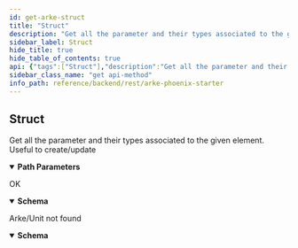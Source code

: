 ```yaml
---
id: get-arke-struct
title: "Struct"
description: "Get all the parameter and their types associated to the given element. Useful to create/update"
sidebar_label: Struct
hide_title: true
hide_table_of_contents: true
api: {"tags":["Struct"],"description":"Get all the parameter and their types associated to the given element. Useful to create/update","operationId":"get_arke_struct","parameters":[{"name":"arke_id","in":"path","description":"Arke ID","required":true,"schema":{"type":"string"}}],"responses":{"200":{"description":"OK","content":{"application/json":{"schema":{"type":"object","properties":{"label":{"type":"string","example":"Test"},"parameters":{"type":"array","items":{"oneOf":[{"type":"object","properties":{"default":{"type":"string","example":null,"nullable":true,"description":"Default value of the parameter"},"helper_text":{"type":"string","nullable":true,"example":null},"id":{"type":"string","example":"label"},"label":{"type":"string","example":"Label"},"max_length":{"type":"integer","example":100},"min_length":{"type":"integer","example":0},"required":{"type":"boolean","example":true},"type":{"type":"string","example":"string","description":"Type of the parameter"}}},{"type":"object","properties":{"default":{"type":"integer","example":null,"nullable":true,"description":"Default value of the parameter"},"helper_text":{"type":"string","nullable":true,"example":null},"id":{"type":"string","example":"int_parameter"},"label":{"type":"string","example":"Integer Parameter"},"max":{"type":"integer","example":null,"nullable":true},"min":{"type":"integer","example":5,"nullable":true},"required":{"type":"boolean","example":true},"type":{"type":"string","example":"integer","description":"Type of the parameter"}}}]}}}}}}},"404":{"description":"Arke/Unit not found","content":{"application/json":{"schema":{"type":"object","properties":{"content":{"type":"array","items":{},"nullable":true,"example":null},"message":{"type":"array","items":{},"example":[]}}}}}}},"security":[{"ApiKey":[]},{"ProjectKey":[]}],"method":"get","path":"/{arke_id}/struct","servers":[{"url":"http://localhost:4000/lib"},{"url":"https://localhost:4000/lib"}],"securitySchemes":{"ApiKey":{"type":"apiKey","description":"API Token must follow: `Bearer {access_token}` Use the signin endpoint to get the token value","name":"Authorization","in":"header"},"ProjectKey":{"type":"apiKey","in":"header","name":"arke-project-key","description":"The name of the project where to make the API call"}},"info":{"title":"Arke Phoenix Starter","description":"API Documentation for Arke Phoenix Starter [v1]","version":"1.0"},"postman":{"name":"Struct","description":{"content":"Get all the parameter and their types associated to the given element. Useful to create/update","type":"text/plain"},"url":{"path":[":arke_id","struct"],"host":["{{baseUrl}}"],"query":[],"variable":[{"disabled":false,"description":{"content":"(Required) Arke ID","type":"text/plain"},"type":"any","value":"","key":"arke_id"}]},"header":[{"key":"Accept","value":"application/json"}],"method":"GET","auth":{"type":"apikey","apikey":[{"type":"any","value":"Authorization","key":"key"},{"type":"any","value":"<API Key>","key":"value"},{"type":"any","value":"header","key":"in"}]}}}
sidebar_class_name: "get api-method"
info_path: reference/backend/rest/arke-phoenix-starter
---
```



## Struct



Get all the parameter and their types associated to the given element. Useful to create/update

<details style={{"marginBottom":"1rem"}} data-collapsed={false} open={true}><summary style={{}}><strong>Path Parameters</strong></summary><div><ul><ParamsItem className={"paramsItem"} param={{"name":"arke_id","in":"path","description":"Arke ID","required":true,"schema":{"type":"string"}}}></ParamsItem></ul></div></details><div><ApiTabs><TabItem label={"200"} value={"200"}><div>

OK

</div><div><MimeTabs groupId={"mime-type"}><TabItem label={"application/json"} value={"application/json"}><SchemaTabs groupId={"schema-tabs"}><TabItem label={"Schema"} value={"Schema"}><details style={{}} data-collapsed={false} open={true}><summary style={{"textAlign":"left"}}><strong>Schema</strong></summary><div style={{"textAlign":"left","marginLeft":"1rem"}}></div><ul style={{"marginLeft":"1rem"}}><SchemaItem collapsible={false} name={"label"} required={false} schemaDescription={undefined} schemaName={"string"} qualifierMessage={undefined} defaultValue={undefined}></SchemaItem><SchemaItem collapsible={false} name={"parameters"} required={false} schemaDescription={undefined} schemaName={"object[]"} qualifierMessage={undefined} defaultValue={undefined}></SchemaItem></ul></details></TabItem><TabItem label={"Example (from schema)"} value={"Example (from schema)"}><ResponseSamples responseExample={"{\n  \"label\": \"string\",\n  \"parameters\": [\n    {\n      \"default\": \"string\",\n      \"helper_text\": \"string\",\n      \"id\": \"string\",\n      \"label\": \"string\",\n      \"max_length\": 0,\n      \"min_length\": 0,\n      \"required\": true,\n      \"type\": \"string\"\n    },\n    {\n      \"default\": 0,\n      \"helper_text\": \"string\",\n      \"id\": \"string\",\n      \"label\": \"string\",\n      \"max\": 0,\n      \"min\": 0,\n      \"required\": true,\n      \"type\": \"string\"\n    }\n  ]\n}"} language={"json"}></ResponseSamples></TabItem></SchemaTabs></TabItem></MimeTabs></div></TabItem><TabItem label={"404"} value={"404"}><div>

Arke/Unit not found

</div><div><MimeTabs groupId={"mime-type"}><TabItem label={"application/json"} value={"application/json"}><SchemaTabs groupId={"schema-tabs"}><TabItem label={"Schema"} value={"Schema"}><details style={{}} data-collapsed={false} open={true}><summary style={{"textAlign":"left"}}><strong>Schema</strong></summary><div style={{"textAlign":"left","marginLeft":"1rem"}}></div><ul style={{"marginLeft":"1rem"}}><SchemaItem collapsible={false} name={"content"} required={false} schemaDescription={undefined} schemaName={"undefined[]"} qualifierMessage={undefined} defaultValue={undefined}></SchemaItem><SchemaItem collapsible={false} name={"message"} required={false} schemaDescription={undefined} schemaName={"undefined[]"} qualifierMessage={undefined} defaultValue={undefined}></SchemaItem></ul></details></TabItem><TabItem label={"Example (from schema)"} value={"Example (from schema)"}><ResponseSamples responseExample={"{\n  \"content\": [\n    null\n  ],\n  \"message\": [\n    null\n  ]\n}"} language={"json"}></ResponseSamples></TabItem></SchemaTabs></TabItem></MimeTabs></div></TabItem></ApiTabs></div>
      
